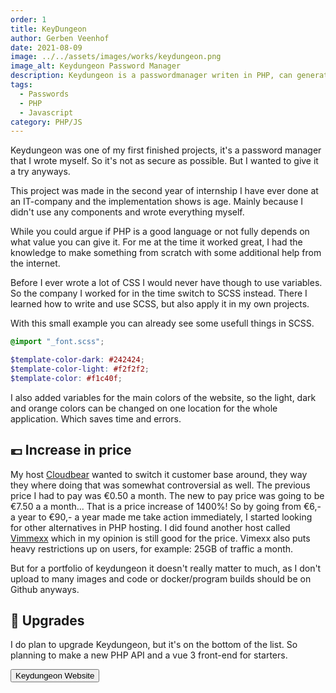```yaml
---
order: 1
title: KeyDungeon
author: Gerben Veenhof
date: 2021-08-09
image: ../../assets/images/works/keydungeon.png
image_alt: Keydungeon Password Manager
description: Keydungeon is a passwordmanager writen in PHP, can generate passwords, see login details and more.
tags: 
  - Passwords
  - PHP
  - Javascript
category: PHP/JS
---
```



Keydungeon was one of my first finished projects, it's a password manager that I wrote myself. So it's not as secure as possible. But I wanted to give it a try anyways.

This project was made in the second year of internship I have ever done at an IT-company and the implementation shows is age.
Mainly because I didn't use any components and wrote everything myself.

While you could argue if PHP is a good language or not fully depends on what value you can give it.
For me at the time it worked great, I had the knowledge to make something from scratch with some additional help from the internet.

Before I ever wrote a lot of CSS I would never have though to use variables. So the company I worked for in the time switch to SCSS instead.
There I learned how to write and use SCSS, but also apply it in my own projects.

With this small example you can already see some usefull things in SCSS.

```scss
@import "_font.scss";

$template-color-dark: #242424;
$template-color-light: #f2f2f2;
$template-color: #f1c40f;
```

I also added variables for the main colors of the website, so the light, dark and orange colors can be changed on one location for the whole application. Which saves time and errors.

## 💶 Increase in price

My host [Cloudbear](https://cloudbear.nl) wanted to switch it customer base around, they way they where doing that was somewhat controversial as well.
The previous price I had to pay was €0.50 a month. The new to pay price was going to be €7.50 a a month... That is a price increase of 1400%!
So by going from €6,- a year to €90,- a year made me take action immediately, I started looking for other alternatives in PHP hosting.
I did found another host called [Vimmexx](https://www.vimexx.nl/) which in my opinion is still good for the price.
Vimexx also puts heavy restrictions up on users, for example: 25GB of traffic a month.

But for a portfolio of keydungeon it doesn't really matter to much, as I don't upload to many images and code or docker/program builds should be on Github anyways.

## 🔨 Upgrades

I do plan to upgrade Keydungeon, but it's on the bottom of the list. So planning to make a new PHP API and a vue 3 front-end for starters.

<FlexCenter>
  <Button href="https://key.gerbenveenhof.nl/" icon="ph:link-bold">Keydungeon Website</Button>
</FlexCenter>
